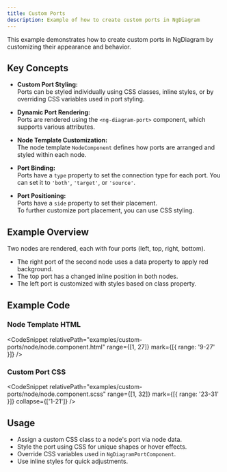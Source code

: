```yaml
---
title: Custom Ports
description: Example of how to create custom ports in NgDiagram
---
```



This example demonstrates how to create custom ports in NgDiagram by customizing their appearance and behavior.

## Key Concepts

- **Custom Port Styling:**  
  Ports can be styled individually using CSS classes, inline styles, or by overriding CSS variables used in port styling.

- **Dynamic Port Rendering:**  
  Ports are rendered using the `<ng-diagram-port>` component, which supports various attributes.

- **Node Template Customization:**  
  The node template `NodeComponent` defines how ports are arranged and styled within each node.

- **Port Binding:**  
  Ports have a `type` property to set the connection type for each port. You can set it to `'both'`, `'target'`, or `'source'`.

- **Port Positioning:**  
  Ports have a `side` property to set their placement.  
  To further customize port placement, you can use CSS styling.

## Example Overview

Two nodes are rendered, each with four ports (left, top, right, bottom).

- The right port of the second node uses a data property to apply red background.
- The top port has a changed inline position in both nodes.
- The left port is customized with styles based on class property.

## Example Code

### Node Template HTML

<CodeSnippet relativePath="examples/custom-ports/node/node.component.html" range={[1, 27]} mark={[{ range: '9-27' }]} />

### Custom Port CSS

<CodeSnippet
  relativePath="examples/custom-ports/node/node.component.scss"
  range={[1, 32]}
  mark={[{ range: '23-31' }]}
  collapse={['1-21']}
/>

## Usage

- Assign a custom CSS class to a node's port via node data.
- Style the port using CSS for unique shapes or hover effects.
- Override CSS variables used in `NgDiagramPortComponent`.
- Use inline styles for quick adjustments.

<CustomPorts />

<ExampleViewer dirName="custom-ports" />
